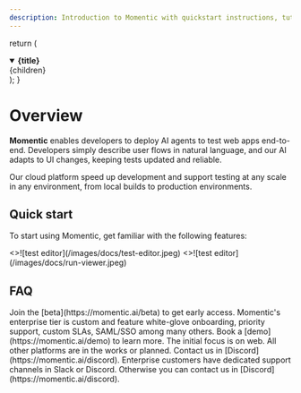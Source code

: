 ```yaml
---
description: Introduction to Momentic with quickstart instructions, tutorials, and more.
---
```



  return (
    <details
      open
      className="last-of-type:mb-0 rounded-lg bg-neutral-50 dark:bg-neutral-800 p-2 mt-4"
    >
      <summary>
        <strong className="text-lg">{title}</strong>
      </summary>
      <div className="nx-p-2">{children}</div>
    </details>
  );
}

# Overview

**Momentic** enables developers to deploy AI agents to test web apps end-to-end. Developers simply describe user flows in natural language, and our AI adapts to UI changes, keeping tests updated and reliable.

Our cloud platform speed up development and support testing at any scale in any environment, from local builds to production environments.

## Quick start

To start using Momentic, get familiar with the following features:

<Cards num={2}>
  <Cards.Card image arrow title="Test editor" href="/docs/test-editor">
    <>![test editor](/images/docs/test-editor.jpeg)</>
  </Cards.Card>
  <Cards.Card image arrow title="Run viewer" href="/docs/run-viewer">
    <>![test editor](/images/docs/run-viewer.jpeg)</>
  </Cards.Card>
</Cards>

## FAQ

<FAQBox title="How can I use Momentic?">
  Join the [beta](https://momentic.ai/beta) to get early access.
</FAQBox>

<FAQBox title="What's Momentic's enterprise tier?">
  Momentic's enterprise tier is custom and feature white-glove onboarding,
  priority support, custom SLAs, SAML/SSO among many others. Book a
  [demo](https://momentic.ai/demo) to learn more.
</FAQBox>

<FAQBox title="When is Momentic available for other platforms? (Android, iOS)">
  The initial focus is on web. All other platforms are in the works or planned.
</FAQBox>

<FAQBox title="How can I send a feature request or feedback?">
  Contact us in [Discord](https://momentic.ai/discord).
</FAQBox>

<FAQBox title="How can I get support?">
  Enterprise customers have dedicated support channels in Slack or Discord.
  Otherwise you can contact us in [Discord](https://momentic.ai/discord).
</FAQBox>
